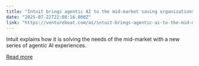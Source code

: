 ```yaml
---
title: "Intuit brings agentic AI to the mid-market saving organizations 17 to 20 hours a month"
date: "2025-07-22T22:08:16.000Z"
link: "https://venturebeat.com/ai/intuit-brings-agentic-ai-to-the-mid-market-saving-organizations-17-to-20-hours-a-month/"
---
```


Intuit explains how it is solving the needs of the mid-market with a new series of agentic AI experiences.

[Read more](https://venturebeat.com/ai/intuit-brings-agentic-ai-to-the-mid-market-saving-organizations-17-to-20-hours-a-month/)
